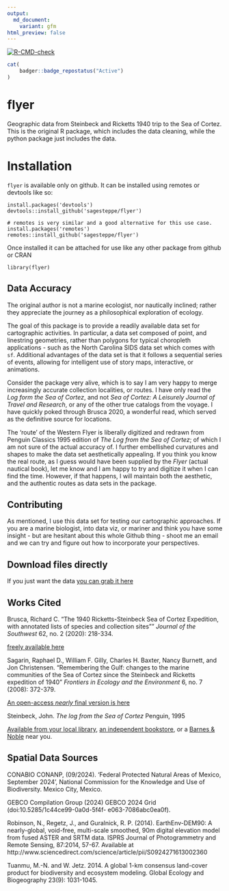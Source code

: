```yaml
---
output:
  md_document:
    variant: gfm
html_preview: false
---
```


<!-- README.md is generated from README.Rmd. Please edit that file -->

<!-- badges: start -->
[![R-CMD-check](https://github.com/sagesteppe/flyer/actions/workflows/R-CMD-check.yaml/badge.svg)](https://github.com/sagesteppe/flyer/actions/workflows/R-CMD-check.yaml)  

```r
cat(
	badger::badge_repostatus("Active")
)
```

<!-- badges: end -->

# flyer
Geographic data from Steinbeck and Ricketts 1940 trip to the Sea of Cortez.
This is the original R package, which includes the data cleaning, while the python package just includes the data. 

# Installation

`flyer` is available only on github. It can be installed using remotes or devtools like so:

```
install.packages('devtools')
devtools::install_github('sagesteppe/flyer')

# remotes is very similar and a good alternative for this use case.
install.packages('remotes') 
remotes::install_github('sagesteppe/flyer')
```

Once installed it can be attached for use like any other package from github or CRAN

```
library(flyer)
```

## Data Accuracy 

The original author is not a marine ecologist, nor nautically inclined; rather they appreciate the journey as a philosophical exploration of ecology. 

The goal of this package is to provide a readily available data set for cartographic activities. 
In particular, a data set composed of point, and linestring geometries, rather than polygons for typical choropleth applications - such as the North Carolina SIDS data set which comes with `sf`. 
Additional advantages of the data set is that it follows a sequential series of events, allowing for intelligent use of story maps, interactive, or animations. 

Consider the package very alive, which is to say I am very happy to merge increasingly accurate collection localities, or routes. 
I have only read the *Log form the Sea of Cortez*, and not *Sea of Cortez: A Leisurely Journal of Travel and Research*, or any of the other true catalogs from the voyage. 
I have quickly poked through Brusca 2020, a wonderful read, which served as the definitive source for locations. 

The 'route' of the Western Flyer is liberally digitized and redrawn from Penguin Classics 1995 edition of *The Log from the Sea of Cortez*; of which I am not sure of the actual accuracy of. 
I further embellished curvatures and shapes to make the data set aesthetically appealing. 
If you think you know the real route, as I guess would have been supplied by the *Flyer* (actual nautical book), let me know and I am happy to try and digitize it when I can find the time. 
However, if that happens, I will maintain both the aesthetic, and the authentic routes as data sets in the package. 

## Contributing

As mentioned, I use this data set for testing our cartographic approaches. 
If you are a marine biologist, into data viz, or mariner and think you have some insight - but are hesitant about this whole Github thing - shoot me an email and we can try and figure out how to incorporate your perspectives. 

## Download files directly

If you just want the data <a href="https://raw.githubusercontent.com/sagesteppe/flyer/main/data_dl/flyer-geodata.zip" download>you can grab it here</a>

## Works Cited

Brusca, Richard C. "The 1940 Ricketts-Steinbeck Sea of Cortez Expedition, with annotated lists of species and collection sites"" *Journal of the Southwest* 62, no. 2 (2020): 218-334.

[freely available here](https://naturalhistory.si.edu/sites/default/files/media/file/brusca2020seaofcortezexpeditionwithjswfrontmatter.pdf)

Sagarin, Raphael D., William F. Gilly, Charles H. Baxter, Nancy Burnett, and Jon Christensen. "Remembering the Gulf: changes to the marine communities of the Sea of Cortez since the Steinbeck and Ricketts expedition of 1940" *Frontiers in Ecology and the Environment* 6, no. 7 (2008): 372-379.

[An open-access *nearly* final version is here](https://www.geo.arizona.edu/rcncrd/documents/Remembering_the_Gulf_Pub_Fe_08.pdf)

Steinbeck, John. *The log from the Sea of Cortez* Penguin, 1995 

[Available from your local library](https://www.mapdevelopers.com/us-public-library-map.php), [an independent bookstore](https://www.theindependentbookseller.com/bookstore-map.html), or a [Barnes & Noble](https://stores.barnesandnoble.com/?view=map) near you. 

## Spatial Data Sources

CONABIO CONANP, (09/2024). 'Federal Protected Natural Areas of Mexico, September 2024', National Commission for the Knowledge and Use of Biodiversity. Mexico City, Mexico.

GEBCO Compilation Group (2024) GEBCO 2024 Grid (doi:10.5285/1c44ce99-0a0d-5f4f- e063-7086abc0ea0f).

Robinson, N., Regetz, J., and Guralnick, R. P. (2014). EarthEnv-DEM90: A nearly-global, void-free, multi-scale smoothed, 90m digital elevation model from fused ASTER and SRTM data. ISPRS Journal of Photogrammetry and Remote Sensing, 87:2014, 57-67. Available at http://www.sciencedirect.com/science/article/pii/S0924271613002360

Tuanmu, M.-N. and W. Jetz. 2014. A global 1-km consensus land-cover product for biodiversity and ecosystem modeling. Global Ecology and Biogeography 23(9): 1031-1045.
